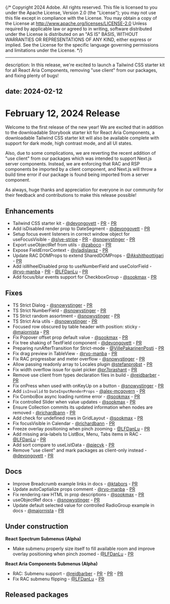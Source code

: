 {/* Copyright 2024 Adobe. All rights reserved.
This file is licensed to you under the Apache License, Version 2.0 (the "License");
you may not use this file except in compliance with the License. You may obtain a copy
of the License at http://www.apache.org/licenses/LICENSE-2.0
Unless required by applicable law or agreed to in writing, software distributed under
the License is distributed on an "AS IS" BASIS, WITHOUT WARRANTIES OR REPRESENTATIONS
OF ANY KIND, either express or implied. See the License for the specific language
governing permissions and limitations under the License. */}


---
description: In this release, we're excited to launch a Tailwind CSS starter kit for all React Aria Components, removing "use client" from our packages, and fixing plenty of bugs!

date: 2024-02-12
---

# February 12, 2024 Release

Welcome to the first release of the new year! We are excited that in addition to the downloadable Storybook starter kit for React Aria Components, a downloadable Tailwind CSS starter kit will also be available complete with support for dark mode, high contrast mode, and all UI states. 

Also, due to some complications, we are reverting the recent addition of "use client" from our packages which was intended to support Next.js server components. Instead, we are enforcing that RAC and RSP components be imported by a client component, and Next.js will throw a build time error if our package is found being imported from a server component. 

As always, huge thanks and appreciation for everyone in our community for their feedback and contributions to make this release possible!

## Enhancements
* Tailwind CSS starter kit - [@devongovett](https://github.com/devongovett) - [PR](https://github.com/adobe/react-spectrum/pull/5666) - [PR](https://github.com/adobe/react-spectrum/pull/5710)
* Add isDisabled render prop to DateSegment - [@devongovett](https://github.com/devongovett) - [PR](https://github.com/adobe/react-spectrum/pull/5674)
* Setup focus event listeners in correct window object for useFocusVisible - [@slye-stripe](https://github.com/slye-stripe) - [PR](https://github.com/adobe/react-spectrum/pull/5588) - [@snowystinger](https://github.com/snowystinger) - [PR](https://github.com/adobe/react-spectrum/pull/5754)
* Export useObjectRef from utils - [@zaboco](https://github.com/zaboco) - [PR](https://github.com/adobe/react-spectrum/pull/5685)
* Expose FieldErrorContext - [@vladislavsz](https://github.com/vladislavsz) - [PR](https://github.com/adobe/react-spectrum/pull/5743)
* Update RAC DOMProps to extend SharedDOMProps - [@Akshithpottigari](https://github.com/Akshithpottigari) - [PR](https://github.com/adobe/react-spectrum/pull/5783)
* Add isWheelDisabled prop to useNumberField and useColorField - [@ryo-manba](https://github.com/ryo-manba) - [PR](https://github.com/adobe/react-spectrum/pull/5775) - [@LFDanLu](https://github.com/LFDanLu) - [PR](https://github.com/adobe/react-spectrum/pull/5804)
* Add focus/blur events support for CheckboxGroup - [@sookmax](https://github.com/sookmax) - [PR](https://github.com/adobe/react-spectrum/pull/5801)

## Fixes
* TS Strict Dialog - [@snowystinger](https://github.com/snowystinger) - [PR](https://github.com/adobe/react-spectrum/pull/5545)
* TS Strict NumberField - [@snowystinger](https://github.com/snowystinger) - [PR](https://github.com/adobe/react-spectrum/pull/5552)
* TS Strict random assortment - [@snowystinger](https://github.com/snowystinger) - [PR](https://github.com/adobe/react-spectrum/pull/5560)
* TS Strict Aria utils - [@snowystinger](https://github.com/snowystinger) - [PR](https://github.com/adobe/react-spectrum/pull/5590)
* Focused row obscured by table header with position: sticky - [@majornista](https://github.com/majornista) - [PR](https://github.com/adobe/react-spectrum/pull/5622)
* Fix Popover offset prop default value - [@sookmax](https://github.com/sookmax) - [PR](https://github.com/adobe/react-spectrum/pull/5677)
* Fix tree shaking of TextField component - [@devongovett](https://github.com/devongovett) - [PR](https://github.com/adobe/react-spectrum/pull/5646)
* Preparing runAfterTransition for Strict-mode - [@VillePakarinenPosti](https://github.com/VillePakarinenPosti) - [PR](https://github.com/adobe/react-spectrum/pull/5569)
* Fix drag preview in TableView - [@ryo-manba](https://github.com/ryo-manba) - [PR](https://github.com/adobe/react-spectrum/pull/5687)
* Fix RAC progressbar and meter overflow - [@snowystinger](https://github.com/snowystinger) - [PR](https://github.com/adobe/react-spectrum/pull/5706)
* Allow passing readonly array to Locales plugin [@stefanprobst](https://github.com/stefanprobst) - [PR](https://github.com/adobe/react-spectrum/pull/5646)
* Fix width overflow issue for quiet picker [@pr7prashant](https://github.com/pr7prashant) - [PR](https://github.com/adobe/react-spectrum/pull/5592)
* Remove use client from types declaration files in build - [@reidbarber](https://github.com/reidbarber) - [PR](https://github.com/adobe/react-spectrum/pull/5649)
* Fix onPress when used with onKeyUp on a button - [@snowystinger](https://github.com/snowystinger) - [PR](https://github.com/adobe/react-spectrum/pull/5554)
* Add `isInvalid` to `DateInputRenderProps` - [@alex-mcgovern](https://github.com/alex-mcgovern) - [PR](https://github.com/adobe/react-spectrum/pull/5670)
* Fix ComboBox async loading runtime error - [@sookmax](https://github.com/sookmax) - [PR](https://github.com/adobe/react-spectrum/pull/5689)
* Fix controlled Slider when value updates - [@sookmax](https://github.com/sookmax) - [PR](https://github.com/adobe/react-spectrum/pull/5655)
* Ensure Collection commits its updated information when nodes are removed - [@richardbann](https://github.com/richardbann) - [PR](https://github.com/adobe/react-spectrum/pull/5735)
* Add check for undefined rows in GridLayout - [@sookmax](https://github.com/sookmax) - [PR](https://github.com/adobe/react-spectrum/pull/5737)
* Fix focusVisible in Calendar - [@richardbann](https://github.com/richardbann) - [PR](https://github.com/adobe/react-spectrum/pull/5785)
* Freeze overlay positioning when pinch zooming - [@LFDanLu](https://github.com/LFDanLu) - [PR](https://github.com/adobe/react-spectrum/pull/5612)
* Add missing aria-labels to ListBox, Menu, Tabs items in RAC - [@LFDanLu](https://github.com/LFDanLu) - [PR](https://github.com/adobe/react-spectrum/pull/5796)
* Add sort compare to useListData - [@piecyk](https://github.com/piecyk) - [PR](https://github.com/adobe/react-spectrum/pull/5773)
* Remove "use client" and mark packages as client-only instead - [@devongovett](https://github.com/devongovett) - [PR](https://github.com/adobe/react-spectrum/pull/5826)

## Docs
* Improve Breadcrumb example links in docs - [@ktabors](https://github.com/ktabors) - [PR](https://github.com/adobe/react-spectrum/pull/5533)
* Update autoCaptialize props comment - [@ryo-manba](https://github.com/ryo-manba) - [PR](https://github.com/adobe/react-spectrum/pull/5629)
* Fix rendering raw HTML in prop descriptions - [@sookmax](https://github.com/sookmax) - [PR](https://github.com/adobe/react-spectrum/pull/5614)
* useObjectRef docs - [@snowystinger](https://github.com/snowystinger) - [PR](https://github.com/adobe/react-spectrum/pull/5688)
* Update default selected value for controlled RadioGroup example in docs - [@majornista](https://github.com/majornista) - [PR](https://github.com/adobe/react-spectrum/pull/5755)


## Under construction

**React Spectrum Submenus (Alpha)**
* Make submenu properly size itself to fill available room and improve overlay positioning when pinch zoomed - [@LFDanLu](https://github.com/LFDanLu) - [PR](https://github.com/adobe/react-spectrum/pull/5660)

**React Aria Components Submenus (Alpha)**
* RAC: Submenu support - [@reidbarber](https://github.com/reidbarber) - [PR](https://github.com/adobe/react-spectrum/pull/5648) -  [PR](https://github.com/adobe/react-spectrum/pull/5825) - [PR](https://github.com/adobe/react-spectrum/pull/5823)
* Fix RAC submenu flipping - [@LFDanLu](https://github.com/LFDanLu) - [PR](https://github.com/adobe/react-spectrum/pull/5808)


## Released packages